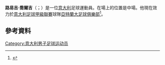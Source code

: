 '''路易吉·喬爾吉'''（{{lang-it|Luigi Giorgi}}；{{bd|1987年|4月19日}}）是一位[[意大利|意大利]]足球運動員。在場上的位置是中場。他現在效力於[[意大利足球甲級聯賽|意大利足球甲級聯賽]]球隊[[亞特蘭大足球俱樂部|亞特蘭大足球俱樂部]]<ref>{{Cite web |url=http://aic.football.it/scheda/18001 |title=Career profile (from aic.it) |accessdate=2015-06-23 |archive-date=2012-05-25 |archive-url=https://web.archive.org/web/20120525202355/http://aic.football.it/scheda/18001 |dead-url=no }}</ref>。
==參考資料==
{{Reflist}}

{{DEFAULTSORT: Giorgi, Luigi}}
[[Category:意大利男子足球运动员|Category:意大利男子足球运动员]]

{{Sport-bio-stub}}